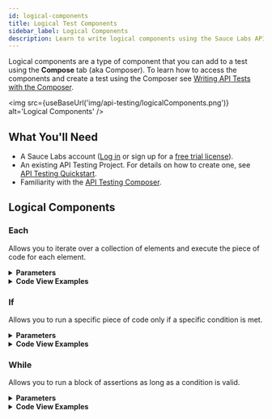 ```yaml
---
id: logical-components
title: Logical Test Components
sidebar_label: Logical Components
description: Learn to write logical components using the Sauce Labs API Testing Composer.
---
```



Logical components are a type of component that you can add to a test using the **Compose** tab (aka Composer). To learn how to access the components and create a test using the Composer see [Writing API Tests with the Composer](/api-testing/composer/).

<img
    src={useBaseUrl('img/api-testing/logicalComponents.png')}
    alt='Logical Components'
/>

## What You'll Need

-   A Sauce Labs account ([Log in](https://accounts.saucelabs.com/am/XUI/#login/) or sign up for a [free trial license](https://saucelabs.com/sign-up)).
-   An existing API Testing Project. For details on how to create one, see [API Testing Quickstart](/api-testing/quickstart/).
-   Familiarity with the [API Testing Composer](/api-testing/composer/).

## Logical Components

### Each

Allows you to iterate over a collection of elements and execute the piece of code for each element.

<details>
  <summary><strong>Parameters</strong></summary>

{' '}

<table id='table-api'>
    <tbody>
        <tr>
            <td colSpan='2'>Fields</td>
        </tr>
        <tr>
            <td>
                <strong>Expression</strong>
            </td>
            <td>
                <p>
                    <small>
                        | REQUIRED |{' '}
                        <a href='/api-testing/composer/expressions/#using-expressions'>
                            EXPRESSION
                        </a>{' '}
                        |
                    </small>
                </p>
                <p>The path of the collection you want to iterate on.</p>
            </td>
        </tr>
    </tbody>
</table>

{' '}

<br />

{' '}

<strong>Examples</strong>

{' '}

<img src={useBaseUrl('img/api-testing/simple_each.png')} alt='one each' />

For **Each** legs collection, checks if the nested `vector` item is an integer value.

```json title="Legs Collection Example"
{
    "legs": [
        {
            "vector": 1
        },
        {
            "vector": 3
        }
    ]
}
```

If a collection is nested in another one, you need to refer to them as `_1`, `_2`, and so on.

{' '}

<img src={useBaseUrl('img/api-testing/nested-each.png')} alt='nested each' />

For **Each** flights collection nested in `content` item, checks if `price.amount` is an integer. Then, for **Each** legs array, a nested collection in the flights collection, checks if `vector` item is an integer value.

```json title="Nested Collection Example"
{
    "content": {
        "flights": [
            {
                "price": {
                    "amount": 100
                },
                "legs": [
                    {
                        "vector": 1
                    },
                    {
                        "vector": 3
                    }
                ]
            }
        ]
    }
}
```

</details>

<details>
  <summary><strong>Code View Examples</strong></summary>

```yaml
- id: each
  children:
      - id: assert-is
        expression: _1.vector
        type: integer
  expression: payload.legs
```

```yaml
- id: each
  children:
      - id: assert-is
        expression: _1.price.amount
        type: integer
      - id: each
        children:
            - id: assert-is
              expression: _2.vector
              type: integer
        expression: _1.legs
  expression: payload.content.flights
```

</details>

### If

Allows you to run a specific piece of code only if a specific condition is met.

<details>
  <summary><strong>Parameters</strong></summary>

{' '}

<table id='table-api'>
    <tbody>
        <tr>
            <td colSpan='2'>Fields</td>
        </tr>
        <tr>
            <td>
                <p>
                    <small>
                        | REQUIRED |{' '}
                        <a href='/api-testing/composer/expressions/#using-expressions'>
                            EXPRESSION
                        </a>{' '}
                        |
                    </small>
                </p>
                <p>The path of the collection you want to iterate on.</p>
            </td>
        </tr>
    </tbody>
</table>

{' '}

<br />

{' '}

<strong>Examples</strong>

If `payload.success` is equal to true then the code within the element is executed, otherwise is skipped.

{' '}

<img src={useBaseUrl('img/api-testing/if.png')} alt='if.png' />

If `_1.intermediate` exists then the code within the element is executed, otherwise is skipped. This is useful when the element is not always present.

{' '}

<img src={useBaseUrl('img/api-testing/ifexists.png')} alt='ifexists.png' />

  </details>
  <details>
    <summary><strong>Code View Examples</strong></summary>

    ```yaml
    - id: if
      children:
      - id: assert-equals
        expression: payload.message
        value: Seats Available
      - id: assert-equals
        expression: payload.content.flightid
        value: ${id}
        type: string
      expression: payload.success == true
    ```

</details>

### While

Allows you to run a block of assertions as long as a condition is valid.

<details>
  <summary><strong>Parameters</strong></summary>

{' '}

<table id='table-api'>
    <tbody>
        <tr>
            <td colSpan='2'>Fields</td>
        </tr>
        <tr>
            <td>
                <strong>Expression</strong>
            </td>
            <td>
                <p>
                    <small>
                        | REQUIRED |{' '}
                        <a href='/api-testing/composer/expressions/#using-expressions'>
                            EXPRESSION
                        </a>{' '}
                        |
                    </small>
                </p>
                <p>
                    The condition that has to be met for the assertions block to
                    be executed.
                </p>
            </td>
        </tr>
    </tbody>
</table>

{' '}

<br />

{' '}

<strong>Examples</strong>
<br />

  <img src={useBaseUrl('img/api-testing/while.png')} alt="while.png" />
</details>

<details>
  <summary><strong>Code View Examples</strong></summary>

```yaml
- id: while
  children:
      - id: comment
        text: Executes assertion until items are less than 5
  expression: items<5
```

</details>
